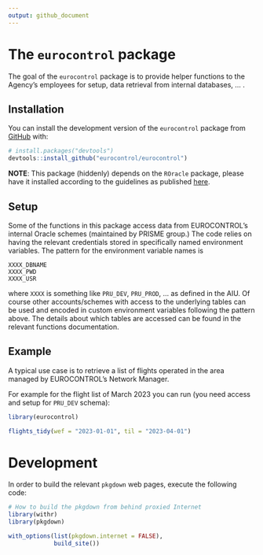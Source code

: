 ```yaml
---
output: github_document
---
```


<!-- README.md is generated from README.Rmd. Please edit that file -->


# The `eurocontrol` package

<!-- badges: start -->
<!-- badges: end -->

The goal of the `eurocontrol` package is to provide helper functions to the
Agency's employees for setup, data retrieval from internal databases, ... .


## Installation

You can install the development version of the `eurocontrol` package
from [GitHub](https://github.com/) with:

``` r
# install.packages("devtools")
devtools::install_github("eurocontrol/eurocontrol")
```

**NOTE**: This package (hiddenly) depends on the `ROracle` package, please have
it installed according to the guidelines as published
[here](https://github.com/euctrl-pru/howto/wiki/Tools-Installation-and-Setup-%28For-R%29#roracle).

## Setup

Some of the functions in this package access data from EUROCONTROL's internal Oracle schemes
(maintained by PRISME group.)
The code relies on having the relevant credentials stored in specifically named
environment variables.
The pattern for the environment variable names is

    XXXX_DBNAME 
    XXXX_PWD
    XXXX_USR

where `XXXX` is something like `PRU_DEV`, `PRU_PROD`, ... as defined in the AIU.
Of course other accounts/schemes with access to the underlying tables can be used and encoded
in custom environment variables following the pattern above. The details about which tables are
accessed can be found in the relevant functions documentation.

## Example

A typical use case is to retrieve a list of flights operated in the
area managed by EUROCONTROL's Network Manager.

For example for the flight list of March 2023 you can run (you need access and setup for `PRU_DEV` schema):

```r
library(eurocontrol)

flights_tidy(wef = "2023-01-01", til = "2023-04-01")
```



# Development

In order to build the relevant `pkgdown` web pages, execute the following code:

```r

# How to build the pkgdown from behind proxied Internet
library(withr)
library(pkgdown)

with_options(list(pkgdown.internet = FALSE),
             build_site())


```


